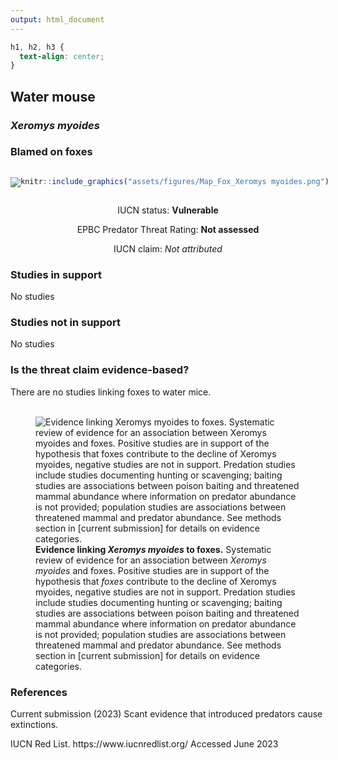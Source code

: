 ```yaml
---
output: html_document
---
```

```css
h1, h2, h3 {
  text-align: center;
}
```

## **Water mouse**
### *Xeromys myoides*
### Blamed on foxes

:::: {style="display: flex;"}

[![](assets/photos/Xeromys myoides.png)](https://www.inaturalist.org/photos/75340382?size=original)

::: {}

:::

::: {}
  ```r
  knitr::include_graphics("assets/figures/Map_Fox_Xeromys myoides.png")
  ```
:::

::::
<center>
IUCN status: **Vulnerable**

EPBC Predator Threat Rating: **Not assessed**

IUCN claim: *Not attributed*

</center>

### Studies in support

No studies

### Studies not in support

No studies

### Is the threat claim evidence-based?

There are no studies linking foxes to water mice.
<br>
<br>

![**Evidence linking *Xeromys myoides* to foxes.** Systematic review of evidence for an association between *Xeromys myoides* and foxes. Positive studies are in support of the hypothesis that *foxes* contribute to the decline of Xeromys myoides, negative studies are not in support. Predation studies include studies documenting hunting or scavenging; baiting studies are associations between poison baiting and threatened mammal abundance where information on predator abundance is not provided; population studies are associations between threatened mammal and predator abundance. See methods section in [current submission] for details on evidence categories.](assets/figures/Main_Evidence_Fox_Xeromys myoides.png)

### References





Current submission (2023) Scant evidence that introduced predators cause extinctions.

IUCN Red List. https://www.iucnredlist.org/ Accessed June 2023

